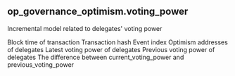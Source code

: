 ## op_governance_optimism.voting_power 
Incremental model related to delegates&#x27; voting power

<ParamField path="block_time">
Block time of transaction
</ParamField>
<ParamField path="tx_hash">
Transaction hash
</ParamField>
<ParamField path="evt_index">
Event index
</ParamField>
<ParamField path="delegate">
Optimism addresses of delegates
</ParamField>
<ParamField path="newBalance">
Latest voting power of delegates
</ParamField>
<ParamField path="previousBalance">
Previous voting power of delegates
</ParamField>
<ParamField path="power_diff">
The difference between current_voting_power and previous_voting_power
</ParamField>
